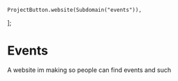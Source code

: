    ProjectButton.website(Subdomain("events")),
];

# Events

A website im making so people can find events and such
